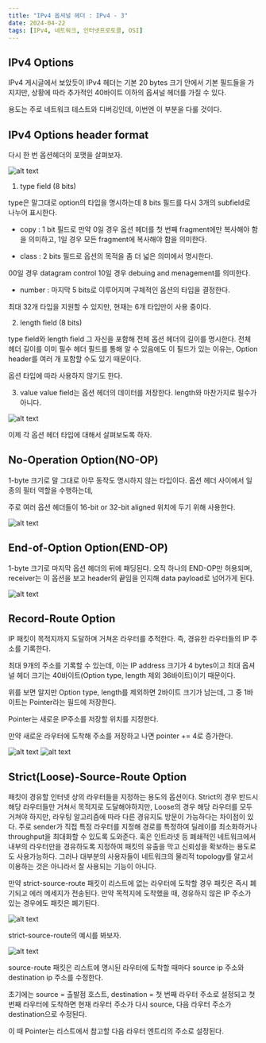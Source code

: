 ```yaml
---
title: "IPv4 옵셔널 헤더 : IPv4 - 3"
date: 2024-04-22
tags: [IPv4, 네트워크, 인터넷프로토콜, OSI]
---
```


## IPv4 Options

IPv4 게시글에서 보았듯이 IPv4 헤더는 기본 20 bytes 크기 안에서 기본 필드들을 가지지만,
상황에 따라 추가적인 40바이트 이하의 옵셔널 헤더를 가질 수 있다.

용도는 주로 네트워크 테스트와 디버깅인데,
이번엔 이 부분을 다룰 것이다.

## IPv4 Options header format

다시 한 번 옵션헤더의 포맷을 살펴보자.

![alt text](/blog/ipv4_options/image.png)

1. type field (8 bits)

type은 말그대로 option의 타입을 명시하는데
8 bits 필드를 다시 3개의 subfield로 나누어 표시한다.

- copy : 1 bit 필드로 만약 0일 경우 옵션 헤더를 첫 번째 fragment에만 복사해야 함을 의미하고, 1일 경우 모든 fragment에 복사해야 함을 의미한다.

- class : 2 bits 필드로 옵션의 목적을 좀 더 넓은 의미에서 명시한다.

00일 경우 datagram control
10일 경우 debuing and menagement를 의미한다.

- number : 마지막 5 bits로 이루어지며 구체적인 옵션의 타입을 결정한다.

최대 32개 타입을 지원할 수 있지만, 현재는 6개 타입만이 사용 중이다.

2. length field (8 bits)

type field와 length field 그 자신을 포함해 전체 옵션 헤더의 길이를 명시한다.
전체 헤더 길이를 이미 필수 헤더 필드를 통해 알 수 있음에도 이 필드가 있는 이유는, Option header를 여러 개 포함할 수도 있기 때문이다.

옵션 타입에 따라 사용하지 않기도 한다.

3. value 
value field는 옵션 헤더의 데이터를 저장한다.
length와 마찬가지로 필수가 아니다.

![alt text](/blog/ipv4_options/image-1.png)

이제 각 옵션 헤더 타입에 대해서 살펴보도록 하자.

## No-Operation Option(NO-OP)

1-byte 크기로 말 그대로 아무 동작도 명시하지 않는 타입이다.
옵션 헤더 사이에서 일종의 필터 역할을 수행하는데,

주로 여러 옵션 헤더들이 16-bit or 32-bit aligned 위치에 두기 위해 사용한다.

![alt text](/blog/ipv4_options/image-2.png)

## End-of-Option Option(END-OP)

1-byte 크기로 마지막 옵션 헤더의 뒤에 패딩된다.
오직 하나의 END-OP만 허용되며, receiver는 이 옵션을 보고 header의 끝임을 인지해 data payload로 넘어가게 된다.

![alt text](/blog/ipv4_options/image-3.png)

## Record-Route Option

IP 패킷이 목적지까지 도달하며 거쳐온 라우터를 추적한다. 즉, 경유한 라우터들의 IP 주소를 기록한다.

최대 9개의 주소를 기록할 수 있는데, 이는 IP address 크기가 4 bytes이고 최대 옵셔널 헤더 크기는 40바이트(Option type, length 제외 36바이트)이기 때문이다.

위를 보면 알지만 Option type, length를 제외하면 2바이트 크기가 남는데, 그 중 1바이트는 Pointer라는 필드에 저장한다.

Pointer는 새로운 IP주소를 저장할 위치를 지정한다.

만약 새로운 라우터에 도착해 주소를 저장하고 나면 pointer += 4로 증가한다.

![alt text](/blog/ipv4_options/image-4.png)
![alt text](/blog/ipv4_options/image-5.png)

## Strict(Loose)-Source-Route Option

패킷이 경유할 인터넷 상의 라우터들을 지정하는 용도의 옵션이다.
Strict의 경우 반드시 해당 라우터들만 거쳐서 목적지로 도달해야하지만, Loose의 경우 해당 라우터를 모두 거쳐야 하지만, 라우팅 알고리즘에 따라 다른 경유지도 방문이 가능하다는 차이점이 있다.
주로 sender가 직접 특정 라우터를 지정해 경로를 특정하여 딜레이를 최소화하거나 throughput을 최대화할 수 있도록 도와준다.
혹은 인트라넷 등 폐쇄적인 네트워크에서 내부의 라우터만을 경유하도록 지정하여 패킷의 유출을 막고 신뢰성을 확보하는 용도로도 사용가능하다.
그러나 대부분의 사용자들이 네트워크의 물리적 topology를 알고서 이용하는 것은 아니라서 잘 사용되는 기능이 아니다.

만약 strict-source-route 패킷이 리스트에 없는 라우터에 도착할 경우 패킷은 즉시 폐기되고 에러 메세지가 전송된다.
만약 목적지에 도착했을 때, 경유하지 않은 IP 주소가 있는 경우에도 패킷은 폐기된다.

![alt text](/blog/ipv4_options/image-6.png)

strict-source-route의 예시를 봐보자.

![alt text](/blog/ipv4_options/image-7.png)

source-route 패킷은 리스트에 명시된 라우터에 도착할 때마다 source ip 주소와 destination ip 주소를 수정한다.

초기에는 source = 출발점 호스트, destination = 첫 번째 라우터 주소로 설정되고
첫 번째 라우터에 도착하면 현재 라우터 주소가 다시 source, 다음 라우터 주소가 destination으로 수정된다.

이 때 Pointer는 리스트에서 참고할 다음 라우터 엔트리의 주소로 설정된다.

